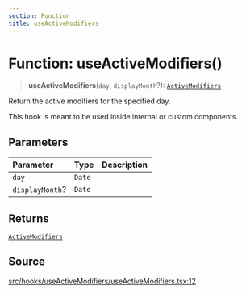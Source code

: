 ```yaml
---
section: Function
title: useActiveModifiers
---
```


# Function: useActiveModifiers()

> **useActiveModifiers**(`day`, `displayMonth`?): [`ActiveModifiers`](/api/latest/type-aliases/ActiveModifiers.mdx)

Return the active modifiers for the specified day.

This hook is meant to be used inside internal or custom components.

## Parameters

| Parameter | Type | Description |
| :------ | :------ | :------ |
| `day` | `Date` |  |
| `displayMonth`? | `Date` |  |

## Returns

[`ActiveModifiers`](/api/latest/type-aliases/ActiveModifiers.mdx)

## Source

[src/hooks/useActiveModifiers/useActiveModifiers.tsx:12](https://github.com/gpbl/react-day-picker/blob/a8bfa5451/src/hooks/useActiveModifiers/useActiveModifiers.tsx#L12)
